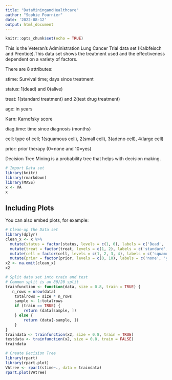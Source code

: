 ```yaml
---
title: "DataMiningandHealthcare"
author: "Sophie Fournier"
date: '2022-08-12'
output: html_document
---
```


```r
knitr::opts_chunk$set(echo = TRUE)
```

This is the Veteran's Administration Lung Cancer Trial data set (Kalbfeisch and Prentice).This data set shows the treatment used and the effectiveness dependent on a variety of factors.

There are 8 attributes:

stime: Survival time; days since treatment

status: 1(dead) and 0(alive)

treat: 1(standard treatment) and 2(test drug treatment)

age: in years

Karn: Karnofsky score

diag.time: time since diagnosis (months)

cell: type of cell; 1(squamous cell), 2(small cell), 3(adeno cell), 4(large cell)

prior: prior therapy (0=none and 10=yes) 

Decision Tree Mining is a probability tree that helps with decision making.

```r
# Import Data set
library(knitr)
library(rmarkdown)
library(MASS)
x <- VA
x
```

## Including Plots

You can also embed plots, for example:

```r
# Clean-up the Data set
library(dplyr)
clean_x <- x %>%
  mutate(status = factor(status, levels = c(1, 0), labels = c('Dead', 'Alive'))) %>%
  mutate(treat = factor(treat, levels = c(1, 2), labels = c('standard', 'test drug'))) %>% 
  mutate(cell = factor(cell, levels = c(1, 2, 3, 4), labels = c('squamous', 'small', 'adeno', 'large'))) %>%
  mutate(prior = factor(prior, levels = c(0, 10), labels = c('none', 'yes')))
x2 <- na.omit(clean_x)
x2
```

```r
# Split data set into train and test
# Common split is an 80/20 split 
trainfunction <- function(data, size = 0.8, train = TRUE) {
   n_rows = nrow(data)
    totalrows = size * n_rows
    sample <- 1:totalrows
    if (train == TRUE) {
        return (data[sample, ])
    } else {
        return (data[-sample, ])
    }
}
traindata <- trainfunction(x2, size = 0.8, train = TRUE)
testdata <- trainfunction(x2, size = 0.8, train = FALSE)
traindata
```


```r
# Create Decision Tree
library(rpart)
library(rpart.plot)
VAtree <- rpart(stime~., data = traindata)
rpart.plot(VAtree)
```
